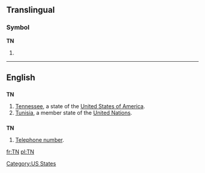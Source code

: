 {{see|T.-N.}}

==Translingual==
===Symbol===
'''TN'''
# {{SI-unit|tera|newton|[[force]]}}

----

==English==

==={{abbreviation}}===
'''TN'''

# [[Tennessee]], a state of the [[United States of America]].
#[[Tunisia]], a member state of the [[United Nations]].

==={{initialism}}===
'''TN'''

# [[telephone number|Telephone number]].

[[Category:US States]]

[[fr:TN]]
[[pl:TN]]